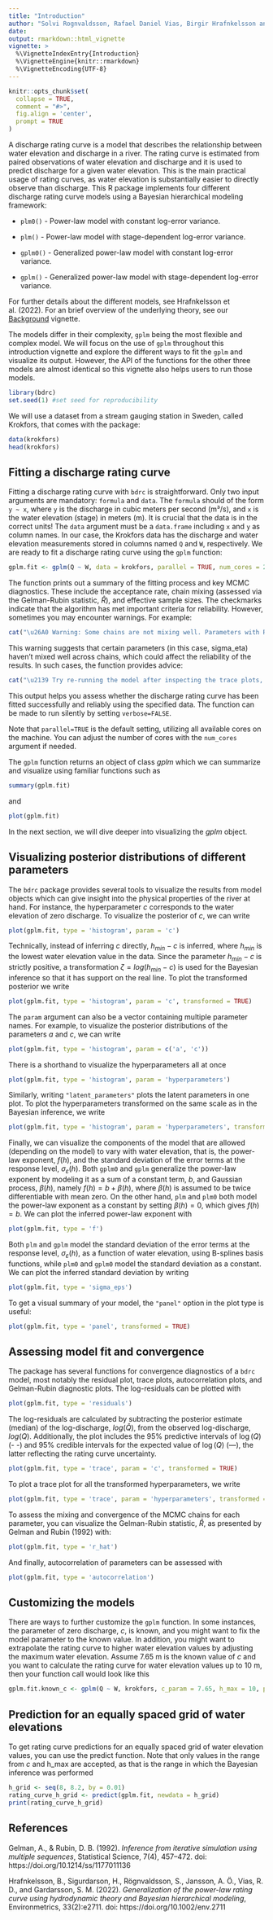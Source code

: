 ```yaml
---
title: "Introduction"
author: "Solvi Rognvaldsson, Rafael Daniel Vias, Birgir Hrafnkelsson and Axel Orn Jansson"
date:
output: rmarkdown::html_vignette
vignette: >
  %\VignetteIndexEntry{Introduction}
  %\VignetteEngine{knitr::rmarkdown}
  %\VignetteEncoding{UTF-8}
---
```


```r
knitr::opts_chunk$set(
  collapse = TRUE,
  comment = "#>",
  fig.align = 'center',
  prompt = TRUE
)
```

A discharge rating curve is a model that describes the relationship between water elevation and discharge in a river. The rating curve is estimated from paired observations of water elevation and discharge and it is used to predict discharge for a given water elevation. This is the main practical usage of rating curves, as water elevation is substantially easier to directly observe than discharge. This R package implements four different discharge rating curve models using a Bayesian hierarchical modeling framework:

* ```plm0() ``` - Power-law model with constant log-error variance.  

* ```plm() ``` - Power-law model with stage-dependent log-error variance.  

* ```gplm0() ``` - Generalized power-law model with constant log-error variance.  

* ```gplm() ``` - Generalized power-law model with stage-dependent log-error variance.  

For further details about the different models, see Hrafnkelsson et al. (2022). For an brief overview of the underlying theory, see our [Background](background.html) vignette. 

The models differ in their complexity, `gplm` being the most flexible and complex model. We will focus on the use of `gplm` throughout this introduction vignette and explore the different ways to fit the `gplm` and visualize its output. However, the API of the functions for the other three models are almost identical so this vignette also helps users to run those models. 
```r
library(bdrc)
set.seed(1) #set seed for reproducibility
```

We will use a dataset from a stream gauging station in Sweden, called Krokfors, that comes with the package:
```r
data(krokfors)
head(krokfors)
```

## Fitting a discharge rating curve
Fitting a discharge rating curve with `bdrc` is straightforward. Only two input arguments are mandatory: `formula` and `data`. The `formula` should of the form `y ~ x`, where `y` is the discharge in cubic meters per second (m³/s), and `x` is the water elevation (stage) in meters (m). It is crucial that the data is in the correct units! The `data` argument must be a `data.frame` including `x` and `y` as column names. In our case, the Krokfors data has the discharge and water elevation measurements stored in columns named `Q` and `W`, respectively. We are ready to fit a discharge rating curve using the `gplm` function:
```r
gplm.fit <- gplm(Q ~ W, data = krokfors, parallel = TRUE, num_cores = 2)
```
The function prints out a summary of the fitting process and key MCMC diagnostics. These include the acceptance rate, chain mixing (assessed via the Gelman-Rubin statistic, $\hat{R}$), and effective sample sizes. The checkmarks indicate that the algorithm has met important criteria for reliability. However, sometimes you may encounter warnings. For example:
```r
cat("\u26A0 Warning: Some chains are not mixing well. Parameters with Rhat > 1.1:\n  - sigma_eta: Rhat = 1.281")
```
This warning suggests that certain parameters (in this case, sigma_eta) haven't mixed well across chains, which could affect the reliability of the results. In such cases, the function provides advice:
```r
cat("\u2139 Try re-running the model after inspecting the trace plots, convergence diagnostics plots, and reviewing the data for potential issues.\n")
```
This output helps you assess whether the discharge rating curve has been fitted successfully and reliably using the specified data. The function can be made to run silently by setting `verbose=FALSE`.

Note that `parallel=TRUE` is the default setting, utilizing all available cores on the machine. You can adjust the number of cores with the `num_cores` argument if needed.


The `gplm` function returns an object of class _gplm_ which we can summarize and visualize using familiar functions such as
```r
summary(gplm.fit)
```

and
```r
plot(gplm.fit)
```

In the next section, we will dive deeper into visualizing the _gplm_ object.

## Visualizing posterior distributions of different parameters
The `bdrc` package provides several tools to visualize the results from model objects which can give insight into the physical properties of the river at hand. For instance, the hyperparameter $c$ corresponds to the water elevation of zero discharge. To visualize the posterior of $c$, we can write
```r
plot(gplm.fit, type = 'histogram', param = 'c')
```

Technically, instead of inferring $c$ directly, $h_{min}-c$ is inferred, where $h_{min}$ is the lowest water elevation value in the data. Since the parameter $h_{min}-c$ is strictly positive, a transformation $\zeta=log(h_{min}-c)$ is used for the Bayesian inference so that it has support on the real line. To plot the transformed posterior we write
```r
plot(gplm.fit, type = 'histogram', param = 'c', transformed = TRUE)
```

The `param` argument can also be a vector containing multiple parameter names. For example, to visualize the posterior distributions of the parameters $a$ and $c$, we can write
```r
plot(gplm.fit, type = 'histogram', param = c('a', 'c'))
```

There is a shorthand to visualize the hyperparameters all at once
```r
plot(gplm.fit, type = 'histogram', param = 'hyperparameters')
```

Similarly, writing `"latent_parameters"` plots the latent parameters in one plot. To plot the hyperparameters transformed on the same scale as in the Bayesian inference, we write
```r
plot(gplm.fit, type = 'histogram', param = 'hyperparameters', transformed = TRUE)
```

Finally, we can visualize the components of the model that are allowed (depending on the model) to vary with water elevation, that is, the power-law exponent, $f(h)$, and the standard deviation of the error terms at the response level, $\sigma_{\varepsilon}(h)$. Both `gplm0` and `gplm` generalize the power-law exponent by modeling it as a sum of a constant term, $b$, and Gaussian process, $\beta(h)$, namely $f(h)=b+\beta(h)$, where $\beta(h)$ is assumed to be twice differentiable with mean zero. On the other hand, `plm` and `plm0` both model the power-law exponent as a constant by setting $\beta(h)=0$, which gives $f(h)=b$. We can plot the inferred power-law exponent with
```r
plot(gplm.fit, type = 'f')
```

Both `plm` and `gplm` model the standard deviation of the error terms at the response level, $\sigma_{\varepsilon}(h)$, as a function of water elevation, using B-splines basis functions, while `plm0` and `gplm0` model the standard deviation as a constant. We can plot the inferred standard deviation by writing
```r
plot(gplm.fit, type = 'sigma_eps')
```

To get a visual summary of your model, the `"panel"` option in the plot type is useful:
```r
plot(gplm.fit, type = 'panel', transformed = TRUE)
```

## Assessing model fit and convergence
The package has several functions for convergence diagnostics of a `bdrc` model, most notably the residual plot, trace plots, autocorrelation plots, and Gelman-Rubin diagnostic plots. The log-residuals can be plotted with 
```r
plot(gplm.fit, type = 'residuals')
```

The log-residuals are calculated by subtracting the posterior estimate (median) of the log-discharge, $log(\hat{Q})$, from the observed log-discharge, $log(Q)$. Additionally, the plot includes the 95% predictive intervals of $\log(Q)$ (- -) and 95% credible intervals for the expected value of $\log(Q)$ (—), the latter reflecting the rating curve uncertainty. 
```r
plot(gplm.fit, type = 'trace', param = 'c', transformed = TRUE)
```

To plot a trace plot for all the transformed hyperparameters, we write
```r
plot(gplm.fit, type = 'trace', param = 'hyperparameters', transformed = TRUE)
```

To assess the mixing and convergence of the MCMC chains for each parameter, you can visualize the Gelman-Rubin statistic, $\hat{R}$, as presented by Gelman and Rubin (1992) with:
```r
plot(gplm.fit, type = 'r_hat')
```

And finally, autocorrelation of parameters can be assessed with
```r
plot(gplm.fit, type = 'autocorrelation')
```

## Customizing the models
There are ways to further customize the `gplm` function. In some instances, the parameter of zero discharge, $c$, is known, and you might want to fix the model parameter to the known value. In addition, you might want to extrapolate the rating curve to higher water elevation values by adjusting the maximum water elevation. Assume 7.65 m is the known value of $c$ and you want to calculate the rating curve for water elevation values up to 10 m, then your function call would look like this
```r
gplm.fit.known_c <- gplm(Q ~ W, krokfors, c_param = 7.65, h_max = 10, parallel = FALSE)
```

## Prediction for an equally spaced grid of water elevations
To get rating curve predictions for an equally spaced grid of water elevation values, you can use the predict function. Note that only values in the range from $c$ and h_max are accepted, as that is the range in which the Bayesian inference was performed
```r
h_grid <- seq(8, 8.2, by = 0.01)
rating_curve_h_grid <- predict(gplm.fit, newdata = h_grid)
print(rating_curve_h_grid)
```

## References

Gelman, A., & Rubin, D. B. (1992). *Inference from iterative simulation using multiple sequences*, Statistical Science, 7(4), 457–472. doi: https://doi.org/10.1214/ss/1177011136

Hrafnkelsson, B., Sigurdarson, H., Rögnvaldsson, S., Jansson, A. Ö., Vias, R. D., and Gardarsson, S. M. (2022). *Generalization of the power-law rating curve using hydrodynamic theory and Bayesian hierarchical modeling*, Environmetrics, 33(2):e2711. doi: https://doi.org/10.1002/env.2711

